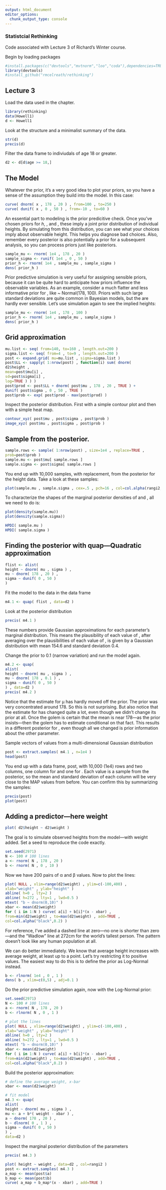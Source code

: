 ```yaml
---
output: html_document
editor_options: 
  chunk_output_type: console
---
```

### Statistcial Rethinking

Code associated with Lecture 3 of Richard's Winter course.

Begin by loading packages
```r
#install.packages(c("devtools","mvtnorm","loo","coda"),dependencies=TRUE)
library(devtools)
#install_github("rmcelreath/rethinking")
```

## Lecture 3

Load the data used in the chapter.
```r
library(rethinking)
data(Howell1)
d <- Howell1
```

Look at the structure and a minimalist summary of the data.
```r
str(d)
precis(d)
```

Filter the data frame to indiviudals of age 18 or greater.
```r
d2 <- d[d$age >= 18,]
```

The Model
---------
Whatever the prior, it’s a very good idea to plot your priors, so you have a sense of the
assumption they build into the model. In this case:
```r
curve( dnorm( x , 178 , 20 ) , from=100 , to=250 )
curve( dunif( x , 0 , 50 ) , from=-10 , to=60 )
```

An essential part to modeling is the prior predicitive check. Once you’ve chosen priors for $h$, \mu, and \sigma, these imply a joint prior distribution of individual heights. By simulating from this distribution, you can see what your choices imply about observable height. This helps you diagnose bad choices. Also, remember every posterior is also
potentially a prior for a subsequent analysis, so you can process priors just like posteriors.
```r
sample_mu <- rnorm( 1e4 , 178 , 20 )
sample_sigma <- runif( 1e4 , 0 , 50 )
prior_h <- rnorm( 1e4 , sample_mu , sample_sigma )
dens( prior_h )
```

Prior predictive simulation is very useful for assigning sensible priors, because it can
be quite hard to anticipate how priors influence the observable variables. As an example,
consider a much flatter and less informative prior for \mu, like \mu ~ Normal(178, 100). Priors with such large standard deviations are quite common in Bayesian models, but the are hardly ever sensible. Let’s use simulation again to see the implied heights:
```r
sample_mu <- rnorm( 1e4 , 178 , 100 )
prior_h <- rnorm( 1e4 , sample_mu , sample_sigma )
dens( prior_h )
```

Grid approximation
------------------
```r
mu.list <- seq( from=140, to=160 , length.out=200 )
sigma.list <- seq( from=4 , to=9 , length.out=200 )
post <- expand.grid( mu=mu.list , sigma=sigma.list )
post$LL <- sapply( 1:nrow(post) , function(i) sum( dnorm(
d2$height ,
mean=post$mu[i] ,
sd=post$sigma[i] ,
log=TRUE ) ) )
post$prod <- post$LL + dnorm( post$mu , 178 , 20 , TRUE ) +
dunif( post$sigma , 0 , 50 , TRUE )
post$prob <- exp( post$prod - max(post$prod) )
```

Inspect the posterior distribution. First with a simple contour plot and then with a simple heat map.
```r
contour_xyz( post$mu , post$sigma , post$prob )
image_xyz( post$mu , post$sigma , post$prob )
```

Sample from the posterior.
--------------------------
```r
sample.rows <- sample( 1:nrow(post) , size=1e4 , replace=TRUE ,
prob=post$prob )
sample.mu <- post$mu[ sample.rows ]
sample.sigma <- post$sigma[ sample.rows ]
```

You end up with 10,000 samples, with replacement, from the posterior for the height data.
Take a look at these samples:
```r
plot(sample.mu , sample.sigma , cex=.5 , pch=16 , col=col.alpha(rangi2,0.1))
```

To characterize the shapes of the marginal posterior densities of \mu and \sigma, all we need to do is:
```r
plot(density(sample.mu))
plot(density(sample.sigma))

HPDI( sample.mu )
HPDI( sample.sigma )
```

Finding the posterior with quap---Quadratic approximation
---------------------------------------------------------
```r
flist <- alist(
height ~ dnorm( mu , sigma ) ,
mu ~ dnorm( 178 , 20 ) ,
sigma ~ dunif( 0 , 50 )
)
```

Fit the model to the data in the data frame
```r
m4.1 <- quap( flist , data=d2 )
```

Look at the posterior distribution
```r
precis( m4.1 )
```
These numbers provide Gaussian approximations for each parameter’s marginal distribution.
This means the plausibility of each value of \mu, after averaging over the plausibilities of each value of \sigma, is given by a Gaussian distribution with mean 154.6 and standard deviation 0.4.

Change the prior to 0.1 (narrow variation) and run the model again.
```r
m4.2 <- quap(
alist(
height ~ dnorm( mu , sigma ) ,
mu ~ dnorm( 178 , 0.1 ) ,
sigma ~ dunif( 0 , 50 )
) , data=d2 )
precis( m4.2 )
```

Notice that the estimate for µ has hardly moved off the prior. The prior was very concentrated around 178. So this is not surprising. But also notice that the estimate for \sigma has changed quite a lot, even though we didn’t change its prior at all. Once the golem is certain that the mean is near 178---as the prior insists---then the golem has to estimate \sigma conditional on that fact. This results in a different posterior for \sigma, even though all we changed is prior information about the other parameter.

Sample vectors of values from a multi-dimensional Gaussian distribution
```r
post <- extract.samples( m4.1 , n=1e4 )
head(post)
```

You end up with a data frame, post, with 10,000 (1e4) rows and two columns, one column
for \mu and one for \sigma. Each value is a sample from the posterior, so the mean and standard deviation of each column will be very close to the MAP values from before. You can confirm this by summarizing the samples:
```r
precis(post)
plot(post)
```

Adding a predictor---here weight
--------------------------------
```r
plot( d2$height ~ d2$weight )
```

The goal is to simulate observed heights from the model---with weight added. Set a seed to reproduce the code exactly. 
```r
set.seed(2971)
N <- 100 # 100 lines
a <- rnorm( N , 178 , 20 )
b <- rnorm( N , 0 , 10 )
```

Now we have 200 pairs of α and β values. Now to plot the lines:
```r
plot( NULL , xlim=range(d2$weight) , ylim=c(-100,400) ,
xlab="weight" , ylab="height" )
abline( h=0 , lty=2 )
abline( h=272 , lty=1 , lwd=0.5 )
mtext( "b ~ dnorm(0,10)" )
xbar <- mean(d2$weight)
for ( i in 1:N ) curve( a[i] + b[i]*(x - xbar) ,
from=min(d2$weight) , to=max(d2$weight) , add=TRUE ,
col=col.alpha("black",0.2) )
```
For reference, I’ve added a dashed line at zero---no one is shorter than zero---and the “Wadlow” line at 272cm for the world’s tallest person. The pattern doesn’t look like any human population at all.

We can do better immediately. We know that average height increases with average weight, at least up to a point. Let’s try restricting it to positive values. The easiest way to do this is to define the prior as Log-Normal instead. 
```r
b <- rlnorm( 1e4 , 0 , 1 )
dens( b , xlim=c(0,5) , adj=0.1 )
```

Do the prior predictive simulation again, now with the Log-Normal prior:
```r
set.seed(2971)
N <- 100 # 100 lines
a <- rnorm( N , 178 , 20 )
b <- rlnorm( N , 0 , 1 )

# plot the lines
plot( NULL , xlim=range(d2$weight) , ylim=c(-100,400) ,
xlab="weight" , ylab="height" )
abline( h=0 , lty=2 )
abline( h=272 , lty=1 , lwd=0.5 )
mtext( "b ~ dnorm(0,10)" )
xbar <- mean(d2$weight)
for ( i in 1:N ) curve( a[i] + b[i]*(x - xbar) ,
from=min(d2$weight) , to=max(d2$weight) , add=TRUE ,
col=col.alpha("black",0.2) )
```

Build the posterior approximation:
```r
# define the average weight, x-bar
xbar <- mean(d2$weight)

# fit model
m4.3 <- quap(
alist(
height ~ dnorm( mu , sigma ) ,
mu <- a + b*( weight - xbar ) ,
a ~ dnorm( 178 , 20 ) ,
b ~ dlnorm( 0 , 1 ) ,
sigma ~ dunif( 0 , 50 )
) ,
data=d2 )
```

Inspect the marginal posterior distribution of the parameters
```r
precis( m4.3 )
```

```r
plot( height ~ weight , data=d2 , col=rangi2 )
post <- extract.samples( m4.3 )
a_map <- mean(post$a)
b_map <- mean(post$b)
curve( a_map + b_map*(x - xbar) , add=TRUE )
```





